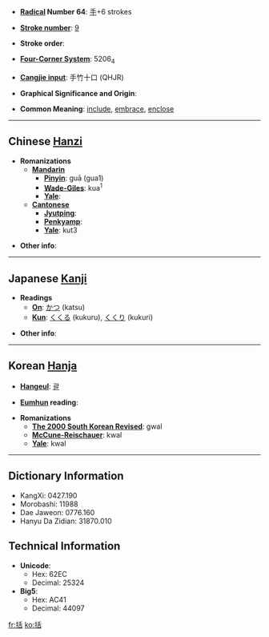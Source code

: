 * '''[[Wiktionary:Chinese radical index| Radical]] Number 64''': [[Wiktionary:Chinese radical index 手|手]]+6 strokes

* '''[[Wiktionary:Chinese total strokes index|Stroke number]]''': [[Wiktionary:Chinese total strokes index 9|9]]

* '''Stroke order''': 

* '''[[Wiktionary:Chinese four corner index|Four-Corner System]]''': 5206<sub>4</sub>

* '''[[Wiktionary:Chinese Cangjie index|Cangjie input]]''': 手竹十口 (QHJR)

* '''Graphical Significance and Origin''': 

* '''Common Meaning''': [[include]], [[embrace]], [[enclose]]

----

== Chinese [[Hanzi]] ==

* '''Romanizations'''
** '''[[Mandarin]]'''
*** '''[[Pinyin]]''': guā (gua1)
*** '''[[Wade-Giles]]''': kua<sup>1</sup>
*** '''[[Yale]]''': 
** '''[[Cantonese]]'''
*** '''[[Jyutping]]''':
*** '''[[Penkyamp]]''': 
*** '''[[Yale]]''': kut3

* '''Other info''': 

----

== Japanese [[Kanji]] ==

* '''Readings'''
** '''[[On]]''': [[かつ]] (katsu)
** '''[[Kun]]''': [[くくる]] (kukuru), [[くくり]] (kukuri)

* '''Other info''':  

----

== Korean [[Hanja]] ==

* '''[[Hangeul]]''': [[괄]]

* '''[[Eumhun]] reading''': 

* '''Romanizations'''
** '''[[The 2000 South Korean Revised Romanization|The 2000 South Korean Revised]]''': gwal
** '''[[McCune-Reischauer]]''': kwal
** '''[[Yale]]''': kwal

----

== Dictionary Information ==

* KangXi: 0427.190
* Morobashi: 11988
* Dae Jaweon: 0776.160
* Hanyu Da Zidian: 31870.010

== Technical Information ==

* '''Unicode''':
** Hex: 62EC
** Decimal: 25324
* '''Big5''':
** Hex: AC41
** Decimal: 44097

[[fr:括]]
[[ko:括]]